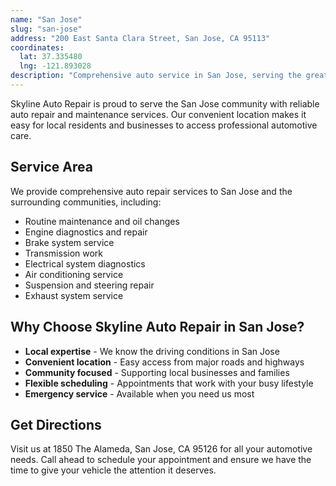 ```yaml
---
name: "San Jose"
slug: "san-jose"
address: "200 East Santa Clara Street, San Jose, CA 95113"
coordinates:
  lat: 37.335480
  lng: -121.893028
description: "Comprehensive auto service in San Jose, serving the greater South Bay area."
---
```


Skyline Auto Repair is proud to serve the San Jose community with reliable auto repair and maintenance services. Our convenient location makes it easy for local residents and businesses to access professional automotive care.

## Service Area

We provide comprehensive auto repair services to San Jose and the surrounding communities, including:

- Routine maintenance and oil changes
- Engine diagnostics and repair
- Brake system service
- Transmission work
- Electrical system diagnostics
- Air conditioning service
- Suspension and steering repair
- Exhaust system service

## Why Choose Skyline Auto Repair in San Jose?

- **Local expertise** - We know the driving conditions in San Jose
- **Convenient location** - Easy access from major roads and highways
- **Community focused** - Supporting local businesses and families
- **Flexible scheduling** - Appointments that work with your busy lifestyle
- **Emergency service** - Available when you need us most

## Get Directions

Visit us at 1850 The Alameda, San Jose, CA 95126 for all your automotive needs. Call ahead to schedule your appointment and ensure we have the time to give your vehicle the attention it deserves.